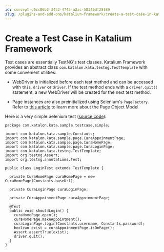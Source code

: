 ```yaml
---
id: concept-c0cc86b2-3452-4745-a2ac-58140df28589
slug: /plugins-and-add-ons/katalium-framework/create-a-test-case-in-katalium-framework
---
```


# Create a Test Case in Katalium Framework

Test cases are essentially TestNG's test classes. Katalium Framework provides an abstract class <code>com.katalon.kata.testng.TestTemplate</code> with some convenient utilities:

-   WebDriver is initialized before each test method and can be accessed with <code>this.driver</code> or <code>driver</code>. If the test method ends with a <code>driver.quit()</code> statement, a new WebDriver will be created for the next test method.

-   Page instances are also preinitialized using Selenium's <code>PageFactory</code>. Refer to [this article](/plugins-and-add-ons/katalium-framework/katalium-framework-page-object-model) to learn more about the Page Object Model.


Here is a very simple Selenium test \([source code](https://github.com/katalon-studio/katalium-sample/blob/master/src/test/java/com/katalon/kata/sample/testcase/simple/LoginTest.java)\):

```
package com.katalon.kata.sample.testcase.simple;

import com.katalon.kata.sample.Constants;
import com.katalon.kata.sample.page.CuraAppoinmentPage;
import com.katalon.kata.sample.page.CuraHomePage;
import com.katalon.kata.sample.page.CuraLoginPage;
import com.katalon.kata.testng.TestTemplate;
import org.testng.Assert;
import org.testng.annotations.Test;

public class LoginTest extends TestTemplate {

  private CuraHomePage curaHomePage = new CuraHomePage(Constants.baseUrl);

  private CuraLoginPage curaLoginPage;

  private CuraAppoinmentPage curaAppoinmentPage;

  @Test
  public void shouldLogin() {
    curaHomePage.open();
    curaHomePage.makeAppointment();
    curaLoginPage.login(Constants.username, Constants.password);
    boolean exist = curaAppoinmentPage.isOnPage();
    Assert.assertTrue(exist);
    driver.quit();
  }
}

```